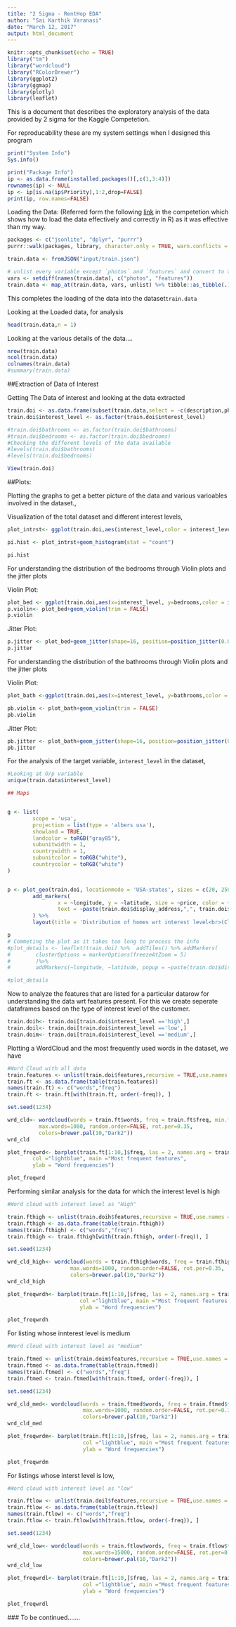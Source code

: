 ---
title: "2 Sigma - RentHop EDA"
author: "Sai Karthik Varanasi"
date: "March 12, 2017"
output: html_document
---

```{r setup, include=FALSE}
knitr::opts_chunk$set(echo = TRUE)
library("tm")
library("wordcloud")
library("RColorBrewer")
library(ggplot2)
library(ggmap)
library(plotly)
library(leaflet)
```

This is a document that describes the exploratory analysis of the data provided by 2 sigma for the Kaggle Competetion.

For reproducability these are my system settings when I designed this program

```{r echo = FALSE}
print("System Info")
Sys.info()

print("Package Info")
ip <- as.data.frame(installed.packages()[,c(1,3:4)])
rownames(ip) <- NULL
ip <- ip[is.na(ip$Priority),1:2,drop=FALSE]
print(ip, row.names=FALSE)
```

Loading the Data:
(Referred form the following [link](https://www.kaggle.com/danjordan/two-sigma-connect-rental-listing-inquiries/how-to-correctly-load-data-into-r) in the competetion which shows how to load the data effectively and correctly in R) as it was effective than my way.

```{r}
packages <- c("jsonlite", "dplyr", "purrr")
purrr::walk(packages, library, character.only = TRUE, warn.conflicts = FALSE)

train.data <- fromJSON("input/train.json")

```


```{r}
# unlist every variable except `photos` and `features` and convert to tibble
vars <- setdiff(names(train.data), c("photos", "features"))
train.data <- map_at(train.data, vars, unlist) %>% tibble::as_tibble(.)
```

This completes the loading of the data into the dataset`train.data`

Looking at the Loaded data, for analysis

```{r}
head(train.data,n = 1)
```

 Looking at the various details  of the data....
```{r}
nrow(train.data)
ncol(train.data)
colnames(train.data)
#summary(train.data)
```

##Extraction of Data of Interest 


Getting The Data of interest and looking at the data extracted
```{r}
train.doi <- as.data.frame(subset(train.data,select = -c(description,photos)))
train.doi$interest_level <- as.factor(train.doi$interest_level)

#train.doi$bathrooms <- as.factor(train.doi$bathrooms)
#train.doi$bedrooms <- as.factor(train.doi$bedrooms)
#Checking the different levels of the data available 
#levels(train.doi$bathrooms)
#levels(train.doi$bedrooms)

View(train.doi)

```


##Plots:


Plotting the graphs to get a better picture of the data and various varioables involved in the dataset.,

Visualization of the total dataset and different interest levels,

```{r}
plot_intrst<- ggplot(train.doi,aes(interest_level,color = interest_level,fill=interest_level ))

pi.hist <- plot_intrst+geom_histogram(stat = "count")

pi.hist
```

For understanding the distribution of the  bedrooms through Violin plots and the jitter plots

Violin Plot:

```{r}
plot_bed <- ggplot(train.doi,aes(x=interest_level, y=bedrooms,color = interest_level))+labs(title = "Interest level vs Bedrooms",x="Interest Level", y = "# of Bedrooms")
p.violin<- plot_bed+geom_violin(trim = FALSE)
p.violin
```

Jitter Plot:

```{r}
p.jitter <- plot_bed+geom_jitter(shape=16, position=position_jitter(0.05))
p.jitter
```

For understanding the distribution of the  bathrooms through Violin plots and the jitter plots

Violin Plot:

```{r}
plot_bath <-ggplot(train.doi,aes(x=interest_level, y=bathrooms,color = interest_level))+labs(title = "Interest level vs Bedrooms",x="Interest Level", y = "# of Bedrooms")

pb.violin <- plot_bath+geom_violin(trim = FALSE)
pb.violin
```

Jitter Plot:

```{r}
pb.jitter <- plot_bath+geom_jitter(shape=16, position=position_jitter(0.05))
pb.jitter
```

For the analysis of the target variable, `interest_level` in the dataset,


```{r}
#Looking at O/p variable
unique(train.data$interest_level)

## Maps


g <- list(
        scope = 'usa',
        projection = list(type = 'albers usa'),
        showland = TRUE,
        landcolor = toRGB("gray85"),
        subunitwidth = 1,
        countrywidth = 1,
        subunitcolor = toRGB("white"),
        countrycolor = toRGB("white")
)


p <- plot_geo(train.doi, locationmode = 'USA-states', sizes = c(20, 250)) %>%
        add_markers(
                x = ~longitude, y = ~latitude, size = ~price, color = ~interest_level, hoverinfo = "text",
                text = ~paste(train.doi$display_address,",", train.doi$street_address, "<br />", train.doi$bedrooms," bed","<br />",train.doi$bathrooms, " bath")
        ) %>%
        layout(title = 'Distribution of homes wrt interest level<br>(Click legend to toggle)', geo = g)

p 
# Commeting the plot as it takes too long to process the info
#plot_details <- leaflet(train.doi) %>%  addTiles() %>% addMarkers(
#        clusterOptions = markerOptions(freezeAtZoom = 5)
#        )%>% 
#        addMarkers(~longitude, ~latitude, popup = ~paste(train.doi$display_address,",", train.doi$street_address, "<br />", train.doi$bedrooms," #bed","<br />",train.doi$bathrooms, " bath") )

#plot_details

```


Now to analyze the features that are listed for a particular datarow for understanding the data wrt features present. For this we create seperate dataframes based on the type of interest level of the customer.

```{r}
train.doih<- train.doi[train.doi$interest_level =='high',]
train.doil<- train.doi[train.doi$interest_level =='low',]
train.doim<- train.doi[train.doi$interest_level =='medium',]
```

Plotting a WordCloud and the most frequently used words in the dataset, we have


```{r}
#Word Cloud with all data
train.features <- unlist(train.doi$features,recursive = TRUE,use.names = FALSE)
train.ft <- as.data.frame(table(train.features))
names(train.ft) <- c("words","freq")
train.ft <- train.ft[with(train.ft, order(-freq)), ]

set.seed(1234)

wrd_cld<- wordcloud(words = train.ft$words, freq = train.ft$freq, min.freq = 1,
          max.words=1000, random.order=FALSE, rot.per=0.35, 
          colors=brewer.pal(10,"Dark2"))
wrd_cld

plot_freqwrd<- barplot(train.ft[1:10,]$freq, las = 2, names.arg = train.ft[1:10,]$words,
        col ="lightblue", main ="Most frequent features",
        ylab = "Word frequencies")

plot_freqwrd

```




Performing similar analysis for the data for which the interest level is high


```{r}
#Word cloud with interest level as "High"

train.fthigh <- unlist(train.doih$features,recursive = TRUE,use.names = FALSE)
train.fthigh <- as.data.frame(table(train.fthigh))
names(train.fthigh) <- c("words","freq")
train.fthigh <- train.fthigh[with(train.fthigh, order(-freq)), ]

set.seed(1234)

wrd_cld_high<- wordcloud(words = train.fthigh$words, freq = train.fthigh$freq, min.freq = 1,
                    max.words=1000, random.order=FALSE, rot.per=0.35, 
                    colors=brewer.pal(10,"Dark2"))
wrd_cld_high

plot_freqwrdh<- barplot(train.ft[1:10,]$freq, las = 2, names.arg = train.fthigh[1:10,]$words,
                       col ="lightblue", main ="Most frequent features with intrst level High",
                       ylab = "Word frequencies")

plot_freqwrdh
```



For listing whose innterest level is medium

```{r}
#Word cloud with interest level as "medium"

train.ftmed <- unlist(train.doim$features,recursive = TRUE,use.names = FALSE)
train.ftmed <- as.data.frame(table(train.ftmed))
names(train.ftmed) <- c("words","freq")
train.ftmed <- train.ftmed[with(train.ftmed, order(-freq)), ]

set.seed(1234)

wrd_cld_med<- wordcloud(words = train.ftmed$words, freq = train.ftmed$freq, min.freq = 1,
                        max.words=1000, random.order=FALSE, rot.per=0.35, 
                        colors=brewer.pal(10,"Dark2"))
wrd_cld_med

plot_freqwrdm<- barplot(train.ft[1:10,]$freq, las = 2, names.arg = train.ftmed[1:10,]$words,
                        col ="lightblue", main ="Most frequent features in intrst lvl as Medium",
                        ylab = "Word frequencies")

plot_freqwrdm
```



For listings whose interst level is low,

```{r}
#Word cloud with interest level as "low"

train.ftlow <- unlist(train.doil$features,recursive = TRUE,use.names = FALSE)
train.ftlow <- as.data.frame(table(train.ftlow))
names(train.ftlow) <- c("words","freq")
train.ftlow <- train.ftlow[with(train.ftlow, order(-freq)), ]

set.seed(1234)

wrd_cld_low<- wordcloud(words = train.ftlow$words, freq = train.ftlow$freq, min.freq = 1,
                        max.words=15000, random.order=FALSE, rot.per=0.35, 
                        colors=brewer.pal(10,"Dark2"))
wrd_cld_low

plot_freqwrdl<- barplot(train.ft[1:10,]$freq, las = 2, names.arg = train.ftlow[1:10,]$words,
                        col ="lightblue", main ="Most frequent features in intrst lvl as low",
                        ylab = "Word frequencies")

plot_freqwrdl

```


 ### To be continued.......